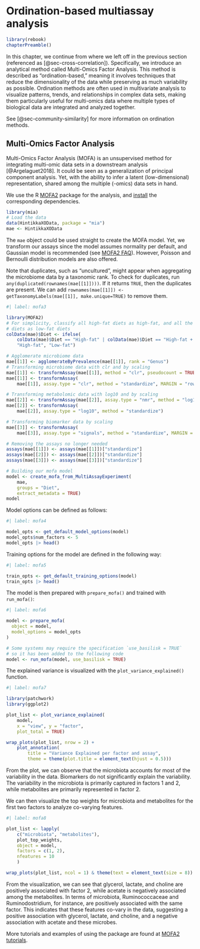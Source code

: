# Ordination-based multiassay analysis {#sec-multiassay_ordination}

```r
library(rebook)
chapterPreamble()
```

In this chapter, we continue from where we left off in the previous section
(referenced as [@sec-cross-correlation]). Specifically, we introduce an
analytical method called Multi-Omics Factor Analysis. This method is described
as "ordination-based," meaning it involves techniques that reduce the
dimensionality of the data while preserving as much variability as possible.
Ordination methods are often used in multivariate analysis to visualize
patterns, trends, and relationships in complex data sets, making them
particularly useful for multi-omics data where multiple types of biological
data are integrated and analyzed together.

See [@sec-community-similarity] for more information on ordination methods.

## Multi-Omics Factor Analysis {#sec-mofa}

Multi-Omics Factor Analysis (MOFA) is an unsupervised method for integrating
multi-omic data sets in a downstream analysis [@Argelaguet2018]. It could be
seen as a generalization of principal component analysis. Yet, with the ability
to infer a latent (low-dimensional) representation, shared among the multiple
(-omics) data sets in hand.

We use the R [MOFA2](https://biofam.github.io/MOFA2/index.html)
package for the analysis, and
[install](https://biofam.github.io/MOFA2/installation.html) the
corresponding dependencies.

```r
library(mia)
# Load the data
data(HintikkaXOData, package = "mia")
mae <- HintikkaXOData
```

The `mae` object could be used straight to create the MOFA model. Yet,
we transform our assays since the model assumes normality per
default, and Gaussian model is recommended
(see [MOFA2 FAQ](https://biofam.github.io/MOFA2/faq.html)). However, Poisson and
Bernoulli distribution models are also offered.

Note that duplicates, such as "uncultured", might appear when aggregating the
microbiome data by a taxonomic rank. To check for duplicates, run
`any(duplicated(rownames(mae[[1]])))`. If it returns `TRUE`, then the
duplicates are present. We can add
`rownames(mae[[1]]) <- getTaxonomyLabels(mae[[1]], make.unique=TRUE)` to
remove them.

```r
#| label: mofa3

library(MOFA2)
# For simplicity, classify all high-fat diets as high-fat, and all the low-fat
# diets as low-fat diets
colData(mae)$Diet <- ifelse(
    colData(mae)$Diet == "High-fat" | colData(mae)$Diet == "High-fat + XOS",
    "High-fat", "Low-fat")

# Agglomerate microbiome data
mae[[1]] <- agglomerateByPrevalence(mae[[1]], rank = "Genus")
# Transforming microbiome data with clr and by scaling
mae[[1]] <- transformAssay(mae[[1]], method = "clr", pseudocount = TRUE)
mae[[1]] <- transformAssay(
    mae[[1]], assay.type = "clr", method = "standardize", MARGIN = "rows")

# Transforming metabolomic data with log10 and by scaling
mae[[2]] <- transformAssay(mae[[2]], assay.type = "nmr", method = "log10")
mae[[2]] <- transformAssay(
    mae[[2]], assay.type = "log10", method = "standardize")

# Transforming biomarker data by scaling
mae[[3]] <- transformAssay(
    mae[[3]], assay.type = "signals", method = "standardize", MARGIN = "rows")

# Removing the assays no longer needed
assays(mae[[1]]) <- assays(mae[[1]])["standardize"]
assays(mae[[2]]) <- assays(mae[[2]])["standardize"]
assays(mae[[3]]) <- assays(mae[[3]])["standardize"]

# Building our mofa model
model <- create_mofa_from_MultiAssayExperiment(
    mae,
    groups = "Diet",
    extract_metadata = TRUE)
model
```

Model options can be defined as follows:

```r
#| label: mofa4

model_opts <- get_default_model_options(model)
model_opts$num_factors <- 5
model_opts |> head()
```

Training options for the model are defined in the following way:

```r
#| label: mofa5

train_opts <- get_default_training_options(model)
train_opts |> head()
```

The model is then prepared  with `prepare_mofa()` and trained with `run_mofa()`:

```r
#| label: mofa6

model <- prepare_mofa(
  object = model,
  model_options = model_opts
)

# Some systems may require the specification `use_basilisk = TRUE`
# so it has been added to the following code
model <- run_mofa(model, use_basilisk = TRUE)
```

The explained variance is visualized with the `plot_variance_explained()`
function.

```r
#| label: mofa7

library(patchwork)
library(ggplot2)

plot_list <- plot_variance_explained(
    model,
    x = "view", y = "factor",
    plot_total = TRUE)

wrap_plots(plot_list, nrow = 2) +
    plot_annotation(
        title = "Variance Explained per factor and assay",
        theme = theme(plot.title = element_text(hjust = 0.5)))
```

From the plot, we can observe that the microbiota accounts for most of the
variability in the data. Biomarkers do not significantly explain the
variability. The variability in the microbiota is primarily captured in factors
1 and 2, while metabolites are primarily represented in factor 2.

We can then visualize the top weights for microbiota and metabolites for
the first two factors to analyze co-varying features.

```r
#| label: mofa8

plot_list <- lapply(
    c("microbiota", "metabolites"),
    plot_top_weights,
    object = model,
    factors = c(1, 2),
    nfeatures = 10
    )

wrap_plots(plot_list, ncol = 1) & theme(text = element_text(size = 8))
```

From the visualization, we can see that glycerol, lactate, and choline are
positively associated with factor 2, while acetate is negatively associated
among the metabolites. In terms of microbiota, Ruminococcaceae and
Ruminodostridium, for instance, are positively associated with the same factor.
This indicates that these features co-vary in the data, suggesting a positive
association with glycerol, lactate, and choline, and a negative association
with acetate and these microbes.

More tutorials and examples of using the package are found at
[MOFA2 tutorials](https://biofam.github.io/MOFA2/tutorials.html).
